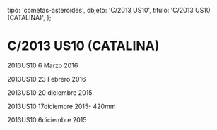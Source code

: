 
  tipo: 'cometas-asteroides',
  objeto: 'C/2013 US10',
  titulo: 'C/2013 US10 (CATALINA)',
};

# C/2013 US10 (CATALINA)

<Imagen
  src="registro/c2013-us10_20160306_7_2013us10_20160306_i88.jpg"
  fecha="20160306"
/>

2013US10 6 Marzo 2016

<Imagen
  src="registro/c2013-us10_20160223_6_2013us10_20160223_i88.jpg"
  fecha="20160223"
/>

2013US10 23 Febrero 2016

<Imagen
  src="registro/c2013-us10_20151220_5_2013us10pro_20151220_i88.jpg"
  fecha="20151220"
/>

<Imagen
  src="registro/c2013-us10_20121200_4_rgbpro_2.jpg"
  fecha="20121200"
/>

<Imagen
  src="registro/c2013-us10_20151220_3_c_2013-us10-catalina_orbita.jpg"
  fecha="20151220"
/>

2013US10 20 diciembre 2015

<Imagen
  src="registro/c2013-us10_20151217_2_2013us10_20151217_i88.jpg"
  fecha="20151217"
/>

2013US10 17diciembre 2015- 420mm

<Imagen
  src="registro/c2013-us10_20151206_1_c2013us10_20151206_i881.jpg"
  fecha="20151206"
/>

2013US10 6diciembre 2015